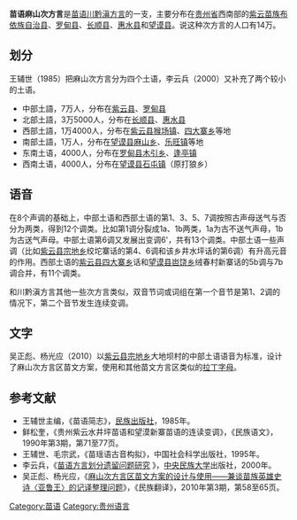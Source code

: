{{Infobox language
| name        = 苗语麻山次方言
| nativename  = {{IPA|[mʱaŋ˨]}}<small>（绞坨寨语音）</small>
| familycolor = 苗瑤語系
| region      = [[贵州|贵州]]
| speakers    = 14万
| fam1        = [[苗瑤語系|苗瑤語系]]
| fam2        = [[苗語支|苗語支]]
| fam3        = [[苗语川黔滇方言|苗语川黔滇方言]]
| script      = [[衍生拉丁字母|拉丁字母]]
| nation      = 
| iso2        = hmn（苗语）
| lc1  = hmm | ld1  = 中部土语
| lc2  = hmp | ld2  = 北部土语
| lc3  = hmw | ld3  = 西部土语
| lc4  = hma | ld4  = 南部土语
}}
'''苗语麻山次方言'''是[[苗语|苗语]][[苗语川黔滇方言|川黔滇方言]]的一支，主要分布在[[贵州省|贵州省]]西南部的[[紫云苗族布依族自治县|紫云苗族布依族自治县]]、[[罗甸县|罗甸县]]、[[长顺县|长顺县]]、[[惠水县|惠水县]]和[[望谟县|望谟县]]。说这种次方言的人口有14万。

==划分==
王辅世（1985）把麻山次方言分为四个土语，李云兵（2000）又补充了两个较小的土语。
* 中部土語，7万人，分布在[[紫云县|紫云县]]、[[罗甸县|罗甸县]]
* 北部土語，3万5000人，分布在[[长顺县|长顺县]]、[[惠水县|惠水县]]
* 西部土語，1万4000人，分布在[[紫云县|紫云县]][[猴场镇|猴场镇]]、[[四大寨乡|四大寨乡]]等地
* 南部土語，1万人，分布在[[望谟县|望谟县]][[麻山乡|麻山乡]]、[[乐旺镇|乐旺镇]]等地
* 东南土语，4000人，分布在[[罗甸县|罗甸县]][[木引乡|木引乡]]、[[逢亭镇|逢亭镇]]
* 西南土语，4000人，分布在[[望谟县|望谟县]][[石屯镇_(望谟县)|石屯镇]]（原打狼乡）

==语音==
在8个声调的基础上，中部土语和西部土语的第1、3、5、7调按照古声母送气与否分为两类，得到12个调类。比如第1调分裂成1a、1b两类，1a为古不送气声母，1b为古送气声母。中部土语第6调又发展出变调6'，共有13个调类。中部土语一些声调（比如[[紫云县|紫云县]][[宗地乡|宗地乡]]绞坨寨话的第4、6调和该乡井水坪话的第6调）有升高元音的作用。西部土语的[[紫云县|紫云县]][[四大寨乡|四大寨乡]]话和[[望谟县|望谟县]][[岜饶乡|岜饶乡]]绒春村新寨话的5b调与7b调合并，有11个调类。

和川黔滇方言其他一些次方言类似，双音节词或词组在第一个音节是第1、2调的情况下，第二个音节发生连续变调。

==文字==
吴正彪、杨光应（2010）以[[紫云县|紫云县]][[宗地乡|宗地乡]]大地坝村的中部土语语音为标准，设计了麻山次方言区苗文方案，使用和其他苗文方言区类似的[[衍生拉丁字母|拉丁字母]]。

==参考文献==
{{refbegin}}
*王辅世主编，《苗语简志》，[[民族出版社|民族出版社]]，1985年。
*鲜松奎，《贵州紫云水井坪苗语和望漠新寨苗语的连读变调》，《民族语文》，1990年第3期，第71至77页。
*王辅世、毛宗武，《苗瑶语古音构拟》，中国社会科学出版社，1995年。
*李云兵，《[http://book.chaoxing.com/ebook/detail_12668242.html 苗语方言划分遗留问题研究] {{Webarchive|url=https://archive.is/20121209001335/http://book.chaoxing.com/ebook/detail_12668242.html |date=2012-12-09 }}》，[[中央民族大学|中央民族大学]]出版社，2000年。
*吴正彪、杨光应，《[https://web.archive.org/web/20150420085819/http://218.249.224.102/upfile/20115613035615353.pdf 麻山次方言区苗文方案的设计与使用——兼谈苗族英雄史诗〈亚鲁王〉的记译整理问题]》，《民族翻译》，2010年第3期，第58至65页。
{{refend}}

[[Category:苗语|Category:苗语]]
[[Category:贵州语言|Category:贵州语言]]